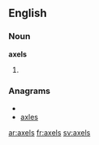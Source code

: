 ==English==

===Noun===
'''axels'''

# {{plural of|[[axel]]}}

===Anagrams===
* {{alphagram|aelsx}}
* [[axles#English|axles]]


[[ar:axels]]
[[fr:axels]]
[[sv:axels]]